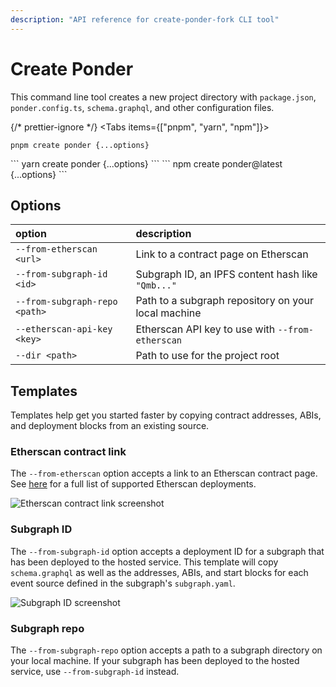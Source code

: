 ```yaml
---
description: "API reference for create-ponder-fork CLI tool"
---
```



# Create Ponder

This command line tool creates a new project directory with `package.json`, `ponder.config.ts`, `schema.graphql`, and other configuration files.

{/* prettier-ignore */}
<Tabs items={["pnpm", "yarn", "npm"]}>
  <Tab>
```
pnpm create ponder {...options}
```
</Tab>
  <Tab>
```
yarn create ponder {...options}
```
</Tab>
  <Tab>
```
npm create ponder@latest {...options}
```
</Tab>
</Tabs>

## Options

| option                        | description                                         |
| :---------------------------- | :-------------------------------------------------- |
| `--from-etherscan <url>`      | Link to a contract page on Etherscan                |
| `--from-subgraph-id <id>`     | Subgraph ID, an IPFS content hash like `"Qmb..."`   |
| `--from-subgraph-repo <path>` | Path to a subgraph repository on your local machine |
| `--etherscan-api-key <key>`   | Etherscan API key to use with `--from-etherscan`    |
| `--dir <path>`                | Path to use for the project root                    |

## Templates

Templates help get you started faster by copying contract addresses, ABIs, and deployment blocks from an existing source.

### Etherscan contract link

The `--from-etherscan` option accepts a link to an Etherscan contract page. See [here](https://github.com/0xOlias/ponder/blob/main/packages/create-ponder-fork/src/helpers/getEtherscanChainId.ts) for a full list of supported Etherscan deployments.

![Etherscan contract link screenshot](/etherscan-link.png)

### Subgraph ID

The `--from-subgraph-id` option accepts a deployment ID for a subgraph that has been deployed to the hosted service. This template will copy `schema.graphql` as well as the addresses, ABIs, and start blocks for each event source defined in the subgraph's `subgraph.yaml`.

![Subgraph ID screenshot](/subgraph-id.png)

### Subgraph repo

The `--from-subgraph-repo` option accepts a path to a subgraph directory on your local machine. If your subgraph has been deployed to the hosted service, use `--from-subgraph-id` instead.
